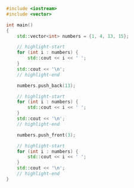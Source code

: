 
<CustomCodeBlock lineNumbers maxLines={20} resizable>

```cpp
#include <iostream>
#include <vector>

int main()
{
	std::vector<int> numbers = {1, 4, 13, 15};

	// highlight-start
	for (int i : numbers) {
		std::cout << i << ' ';
	}
	std::cout << '\n';
	// highlight-end

	numbers.push_back(13);

	// highlight-start
	for (int i : numbers) {
		std::cout << i << ' ';
	}
	std::cout << '\n';
	// highlight-end

	numbers.push_front(3);

	// highlight-start
	for (int i : numbers) {
		std::cout << i << ' ';
	}
	std::cout << '\n';
	// highlight-end
}
```

</CustomCodeBlock>
